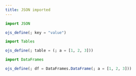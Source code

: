 ```yaml
---
title: JSON imported
---
```


```julia
import JSON
```

```julia
ojs_define(; key = "value")
```

```julia
import Tables
```

```julia
ojs_define(; table = (; a = [1, 2, 3]))
```

```julia
import DataFrames
```

```julia
ojs_define(; df = DataFrames.DataFrame(; a = [1, 2, 3]))
```

